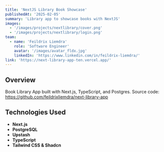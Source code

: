 ```yaml
---
title: 'NextJS Library Book Showcase'
publishedAt: '2025-02-05'
summary: 'Library app to showcase books with NextJS'
images:
  - '/images/projects/nextlibrary/cover.png'
  - '/images/projects/nextlibrary/login.png'
team:
  - name: 'Feildrix Liemdra'
    role: 'Software Engineer'
    avatar: '/images/avatar_fldx.jpg'
    linkedIn: 'https://www.linkedin.com/in/feildrix-liemdra/'
link: 'https://next-library-app-ten.vercel.app/'
---
```


## Overview

Book Library App built with Next.js, TypeScript, and Postgres. Source code: https://github.com/feildrixliemdra/next-library-app

## Technologies Used

- **Next.js**
- **PostgreSQL**
- **Upstash**
- **TypeScript**
- **Tailwind CSS & Shadcn**
